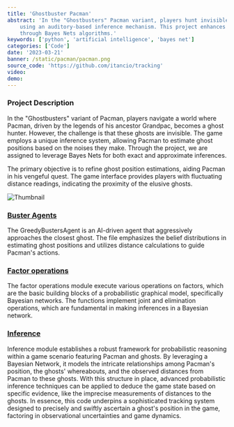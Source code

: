 ```yaml
---
title: 'Ghostbuster Pacman'
abstract: 'In the "Ghostbusters" Pacman variant, players hunt invisible ghosts 
    using an auditory-based inference mechanism. This project enhances this system 
    through Bayes Nets algorithms.'
keywords: ['python', 'artificial intelligence', 'bayes net']
categories: ['Code']
date: '2023-03-21'
banner: /static/pacman/pacman.png
source_code: 'https://github.com/itancio/tracking'
video: 
demo: 
---
```


### Project Description
In the "Ghostbusters" variant of Pacman, players navigate a world where Pacman, 
driven by the legends of his ancestor Grandpac, becomes a ghost hunter. 
However, the challenge is that these ghosts are invisible. 
The game employs a unique inference system, allowing Pacman to estimate 
ghost positions based on the noises they make. Through the project, 
we are assigned to leverage Bayes Nets for both exact and approximate inferences. 

The primary objective is to refine 
ghost position estimations, aiding Pacman in his vengeful quest. 
The game interface provides players with fluctuating distance readings, 
indicating the proximity of the elusive ghosts.

![Thumbnail](/static/pacman/pacman.png)

### [Buster Agents](https://github.com/itancio/tracking/blob/main/bustersAgents.py)
The GreedyBustersAgent is an AI-driven agent that aggressively approaches the closest ghost. 
The file emphasizes the belief distributions in estimating ghost positions and
utilizes distance calculations to guide Pacman's actions.

### [Factor operations](https://github.com/itancio/tracking/blob/main/factorOperations.py)
The factor operations module execute various operations on factors, 
which are the basic building blocks of a probabilistic graphical model, 
specifically Bayesian networks. The functions implement joint and elimination operations, 
which are fundamental in making inferences in a Bayesian network.

### [Inference](https://github.com/itancio/tracking/blob/main/inference.py)
Inference module establishes a robust framework for probabilistic reasoning 
within a game scenario featuring Pacman and ghosts. By leveraging a Bayesian Network, 
it models the intricate relationships among Pacman's position, the ghosts' whereabouts, 
and the observed distances from Pacman to these ghosts. With this structure in place, 
advanced probabilistic inference techniques can be applied to deduce the game state based on 
specific evidence, like the imprecise measurements of distances to the ghosts. In essence, 
this code underpins a sophisticated tracking system designed to precisely and swiftly ascertain 
a ghost's position in the game, factoring in observational uncertainties and game dynamics.